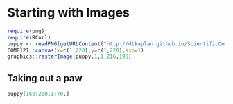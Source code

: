 Starting with Images
==================================
```r
require(png)
require(RCurl)
puppy <- readPNG(getURLContent("http://dtkaplan.github.io/ScientificComputing/Resources/Images/mindo.png"))
COMP121::canvas(x=c(1,220),y=c(1,220),asp=1)
graphics::rasterImage(puppy,1,1,216,198)
```
## Taking out a paw
```r
puppy[160:200,1:70,]
```